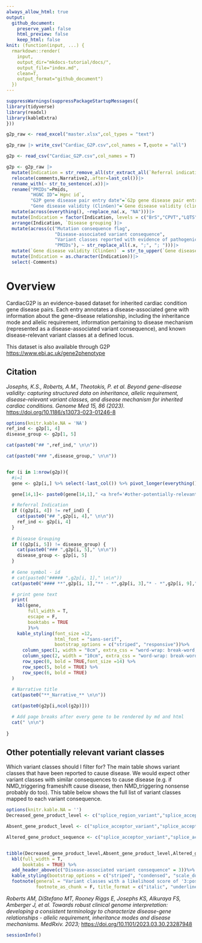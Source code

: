 ```yaml
---
always_allow_html: true
output:
  github_document:
    preserve_yaml: false
    html_preview: false
    keep_html: false
knit: (function(input, ...) {
  rmarkdown::render(
    input, 
    output_dir="mkdocs-tutorial/docs/",
    output_file="index.md",
    clean=T, 
    output_format="github_document")
  })
---
```



```r
suppressWarnings(suppressPackageStartupMessages({
library(tidyverse)
library(readxl)
library(kableExtra)
}))

```


```r

g2p_raw <- read_excel("master.xlsx",col_types = "text") 

g2p_raw |> write_csv("Cardiac_G2P.csv",col_names = T,quote = "all")

```


```r

g2p <- read_csv("Cardiac_G2P.csv",col_names = T)

g2p <- g2p_raw |> 
  mutate(Indication = str_remove_all(str_extract_all(`Referral indication`, "\\(([^)]+)\\)"),"[()]"),.after = 2) |>
  relocate(comments,Narrative2,.after=last_col())|>
  rename_with(~ str_to_sentence(.x))|>
  rename("PMIDs"=Pmids,
         "HGNC ID"=`Hgnc id`,
         "G2P gene disease pair entry date"=`G2p gene disease pair entry date`,
         "Gene disease validity (ClinGen)"=`Gene disease validity (clingen)`)|>
  mutate(across(everything(), ~replace_na(.x, "NA")))|>
  mutate(Indication = factor(Indication, levels = c("BrS","CPVT","LQTS","SQTS", "ARVC", "DCM", "HCM")))|>
  arrange(Indication, `Disease grouping`)|>
  mutate(across(c("Mutation consequence flag",
                  "Disease-associated variant consequence",
                  "Variant classes reported with evidence of pathogenicity",
                  "PMIDs"), ~ str_replace_all(.x, ";", "; ")))|>
  mutate(`Gene disease validity (ClinGen)` = str_to_upper(`Gene disease validity (ClinGen)`))|>
  mutate(Indication = as.character(Indication))|>
  select(-Comments)

```

# Overview

CardiacG2P is an evidence-based dataset for inherited cardiac condition gene disease pairs. Each entry annotates a disease-associated gene with information about the gene-disease relationship, including the inheritance mode and allelic requirement, information pertaining to disease mechanism (represented as a disease-associated variant consequence), and known disease-relevant variant classes at a defined locus.

This dataset is also available through G2P <https://www.ebi.ac.uk/gene2phenotype>

## Citation

*Josephs, K.S., Roberts, A.M., Theotokis, P. et al. Beyond gene-disease validity: capturing structured data on inheritance, allelic requirement, disease-relevant variant classes, and disease mechanism for inherited cardiac conditions. Genome Med 15, 86 (2023).* <https://doi.org/10.1186/s13073-023-01246-8>


```r
options(knitr.kable.NA = 'NA')
ref_ind <- g2p[1, 4]
disease_group <- g2p[1, 5]

cat(paste0("## ",ref_ind," \n\n"))

cat(paste0("### ",disease_group," \n\n"))


for (i in 1:nrow(g2p)){
  #i=1
  gene <- g2p[i,] %>% select(-last_col()) %>% pivot_longer(everything()) %>% set_names(slice(.,1)) %>% slice(.,-1) %>% as_tibble()

  gene[14,1]<- paste0(gene[14,1]," <a href='#other-potentially-relevant-variant-classes'>(Other potentially relevant variant classes)</a>")

  # Referral Indication
  if ((g2p[i, 4]) != ref_ind) {
    cat(paste0("## ",g2p[i, 4]," \n\n"))
    ref_ind <- g2p[i, 4]
  }
  
  # Disease Grouping
  if ((g2p[i, 5]) != disease_group) {
    cat(paste0("### ",g2p[i, 5]," \n\n"))
    disease_group <- g2p[i, 5]
  }
  
  # Gene symbol - id
  # cat(paste0("##### ",g2p[i, 1]," \n\n"))
  cat(paste0("#### **",g2p[i, 1],"** - *",g2p[i, 3],"* - *",g2p[i, 9],"* \n\n"))

  # print gene text
  print(
    kbl(gene, 
        full_width = T,
        escape = F,
        booktabs = TRUE
        )%>%
    kable_styling(font_size =12,
                  html_font = "sans-serif",
                  bootstrap_options = c("striped", "responsive"))%>% 
      column_spec(1, width = "8cm", extra_css = "word-wrap: break-word; white-space: normal;") %>% 
      column_spec(2, width = "10cm", extra_css = "word-wrap: break-word; white-space: normal;") %>% 
      row_spec(0, bold = TRUE,font_size =14) %>% 
      row_spec(5, bold = TRUE) %>% 
      row_spec(6, bold = TRUE)
  )
  
  # Narrative title
  cat(paste0("**_Narrative_** \n\n"))

  cat(paste0(g2p[i,ncol(g2p)]))

  # Add page breaks after every gene to be rendered by md and html
  cat(" \n\n")
   
}
```

## Other potentially relevant variant classes

Which variant classes should I filter for? The main table shows variant classes that have been reported to cause disease. We would expect other variant classes with similar consequences to cause disease (e.g. if NMD_triggering frameshift cause disease, then NMD_triggering nonsense probably do too). This table below shows the full list of variant classes mapped to each variant consequence.


```r
options(knitr.kable.NA = '')
Decreased_gene_product_level <- c("splice_region_variant","splice_acceptor_variant","splice_acceptor_variant_NMD_triggering","splice_donor_variant","splice_donor_variant_NMD_triggering","start_lost","frameshift_variant","frameshift_variant_NMD_triggering","stop_gained","stop_gained_NMD_triggering")

Absent_gene_product_level <- c("splice_acceptor_variant","splice_acceptor_variant_NMD_triggering","splice_donor_variant","splice_donor_variant_NMD_triggering","start_lost","frameshift_variant","frameshift_variant_NMD_triggering","stop_gained","stop_gained_NMD_triggering",NA)

Altered_gene_product_sequence <- c("splice_acceptor_variant","splice_acceptor_variant_NMD_escaping","splice_donor_variant","splice_donor_variant_NMD_escaping","frameshift_variant_NMD_escaping","stop_gained_NMD_escaping","stop_lost","missense_variant","inframe_insertion","inframe_deletion")


tibble(Decreased_gene_product_level,Absent_gene_product_level,Altered_gene_product_sequence) %>% 
  kbl(full_width = T,
      booktabs = TRUE) %>% 
  add_header_above(c("Disease-associated variant consequence" = 3))%>%
  kable_styling(bootstrap_options = c("striped", "condensed", "scale_down")) %>% 
  footnote(general = "Variant classes with a likelihood score of '3:possible', '4:probable' and '5:almost always' \nFor the different disease associated variant consequences, see Tables 2 and 3 from Roberts et al.",
           footnote_as_chunk = F, title_format = c("italic", "underline"))


```

*Roberts AM, DiStefano MT, Rooney Riggs E, Josephs KS, Alkuraya FS, Amberger J, et al. Towards robust clinical genome interpretation: developing a consistent terminology to characterize disease-gene relationships - allelic requirement, inheritance modes and disease mechanisms. MedRxiv. 2023;* <https://doi.org/10.1101/2023.03.30.23287948>

```r

sessionInfo()

```

